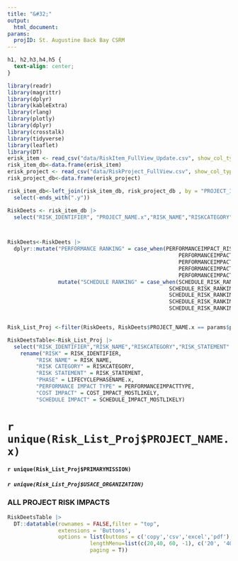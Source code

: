 ```yaml
---
title: "&#32;"
output:
  html_document:
params:
  projID: St. Augustine Back Bay CSRM
---
```

```css
h1, h2,h3,h4,h5 {
  text-align: center;
}
```

```r
library(readr) 
library(magrittr) 
library(dplyr) 
library(kableExtra) 
library(rlang)
library(plotly)
library(dplyr)
library(crosstalk)
library(tidyverse)
library(leaflet)
library(DT)
erisk_item <- read_csv("data/RiskItem_FullView_Update.csv", show_col_types = FALSE)
risk_item_db<-data.frame(erisk_item)
erisk_project <- read_csv("data/RiskProject_FullView.csv", show_col_types = FALSE)
risk_project_db<-data.frame(erisk_project)

risk_item_db<-left_join(risk_item_db, risk_project_db , by = "PROJECT_ID") |>
  select(-ends_with(".y"))

RiskDeets <- risk_item_db |>
  select("RISK_IDENTIFIER", "PROJECT_NAME.x","RISK_NAME","RISKCATEGORY","RISK_STATEMENT" ,"LIFECYCLEPHASENAME.x","MILESTONE","LIKELIHOOD","DISCIPLINE", "PERFORMANCEIMPACTTYPE", "PERFORMANCEIMPACT_RISK_RANKING","COST_IMPACT_MOSTLIKELY", "SCHEDULE_IMPACT_MOSTLIKELY", "SCHEDULE_RISK_RANKING", "PRIMARYMISSION", "USACE_ORGANIZATION")



RiskDeets<-RiskDeets |>
  dplyr::mutate("PERFORMANCE RANKING" = case_when(PERFORMANCEIMPACT_RISK_RANKING == 0 ~ "",
                                                      PERFORMANCEIMPACT_RISK_RANKING == 1 ~ "Opportunity",
                                                      PERFORMANCEIMPACT_RISK_RANKING == 2 ~ "Low",
                                                      PERFORMANCEIMPACT_RISK_RANKING == 3 ~ "Moderate",
                                                      PERFORMANCEIMPACT_RISK_RANKING == 4 ~ "High"))|>
                mutate("SCHEDULE RANKING" = case_when(SCHEDULE_RISK_RANKING == 0 ~ "",
                                                   SCHEDULE_RISK_RANKING == 1 ~ "Opportunity",
                                                   SCHEDULE_RISK_RANKING == 2 ~ "Low",
                                                   SCHEDULE_RISK_RANKING == 3 ~ "Moderate",
                                                   SCHEDULE_RISK_RANKING == 4 ~ "High"))


Risk_List_Proj <-filter(RiskDeets, RiskDeets$PROJECT_NAME.x == params$projID)

RiskDeetsTable<-Risk_List_Proj |>
  select("RISK_IDENTIFIER","RISK_NAME","RISKCATEGORY","RISK_STATEMENT" ,"LIFECYCLEPHASENAME.x","MILESTONE","LIKELIHOOD","DISCIPLINE", "PERFORMANCEIMPACTTYPE", "PERFORMANCE RANKING", "COST_IMPACT_MOSTLIKELY", "SCHEDULE_IMPACT_MOSTLIKELY", "SCHEDULE RANKING")|>
    rename("RISK" = RISK_IDENTIFIER,
         "RISK NAME" = RISK_NAME,
         "RISK CATEGORY" = RISKCATEGORY,
         "RISK STATEMENT" = RISK_STATEMENT,
         "PHASE" = LIFECYCLEPHASENAME.x,
         "PERFORMANCE IMPACT TYPE" = PERFORMANCEIMPACTTYPE,
         "COST IMPACT" = COST_IMPACT_MOSTLIKELY,
         "SCHEDULE IMPACT" = SCHEDULE_IMPACT_MOSTLIKELY)

```

# `r unique(Risk_List_Proj$PROJECT_NAME.x)`

#### `r unique(Risk_List_Proj$PRIMARYMISSION)`

##### `r unique(Risk_List_Proj$USACE_ORGANIZATION)`

### ALL PROJECT RISK IMPACTS
```r
RiskDeetsTable |>
  DT::datatable(rownames = FALSE,filter = "top",
                extensions = 'Buttons', 
                options = list(buttons = c('copy','csv','excel','pdf'),
                          lengthMenu=list(c(20,40, 60, -1), c('20', '40', '60', 'All')),
                          paging = T))
```


